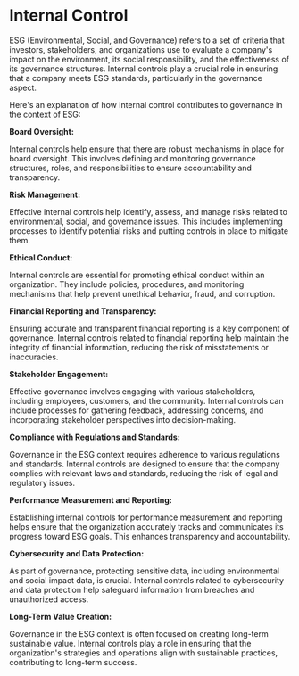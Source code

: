 # Internal Control
ESG (Environmental, Social, and Governance) refers to a set of criteria that investors, stakeholders, and organizations use to evaluate a company's impact on the environment, its social responsibility, and the effectiveness of its governance structures. Internal controls play a crucial role in ensuring that a company meets ESG standards, particularly in the governance aspect. 

Here's an explanation of how internal control contributes to governance in the context of ESG:

**Board Oversight:**

 Internal controls help ensure that there are robust mechanisms in place for board oversight. This involves defining and monitoring governance structures, roles, and responsibilities to ensure accountability and transparency.

**Risk Management:**

Effective internal controls help identify, assess, and manage risks related to environmental, social, and governance issues. This includes implementing processes to identify potential risks and putting controls in place to mitigate them.

**Ethical Conduct:**

 Internal controls are essential for promoting ethical conduct within an organization. They include policies, procedures, and monitoring mechanisms that help prevent unethical behavior, fraud, and corruption.

**Financial Reporting and Transparency:**

Ensuring accurate and transparent financial reporting is a key component of governance. Internal controls related to financial reporting help maintain the integrity of financial information, reducing the risk of misstatements or inaccuracies.

**Stakeholder Engagement:**

Effective governance involves engaging with various stakeholders, including employees, customers, and the community. Internal controls can include processes for gathering feedback, addressing concerns, and incorporating stakeholder perspectives into decision-making.

**Compliance with Regulations and Standards:**

 Governance in the ESG context requires adherence to various regulations and standards. Internal controls are designed to ensure that the company complies with relevant laws and standards, reducing the risk of legal and regulatory issues.

**Performance Measurement and Reporting:**

Establishing internal controls for performance measurement and reporting helps ensure that the organization accurately tracks and communicates its progress toward ESG goals. This enhances transparency and accountability.

**Cybersecurity and Data Protection:**

As part of governance, protecting sensitive data, including environmental and social impact data, is crucial. Internal controls related to cybersecurity and data protection help safeguard information from breaches and unauthorized access.

**Long-Term Value Creation:**

Governance in the ESG context is often focused on creating long-term sustainable value. Internal controls play a role in ensuring that the organization's strategies and operations align with sustainable practices, contributing to long-term success.